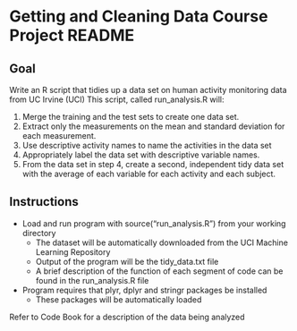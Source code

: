 # Getting and Cleaning Data Course Project README

## Goal

Write an R script that tidies up a data set on human activity monitoring data from UC Irvine (UCI)
This script, called run_analysis.R will:

1. Merge the training and the test sets to create one data set.
2. Extract only the measurements on the mean and standard deviation for each measurement. 
3. Use descriptive activity names to name the activities in the data set
4. Appropriately label the data set with descriptive variable names. 
5. From the data set in step 4, create a second, independent tidy data set with the average of each variable for each activity and each subject.

## Instructions 

* Load and run program with source("run_analysis.R") from your working directory
  * The dataset will be automatically downloaded from the UCI Machine Learning Repository
  * Output of the program will be the tidy_data.txt file 
  * A brief description of the function of each segment of code can be found in the run_analysis.R file

* Program requires that plyr, dplyr and stringr packages be installed
  * These packages will be automatically loaded
        
Refer to Code Book for a description of the data being analyzed
